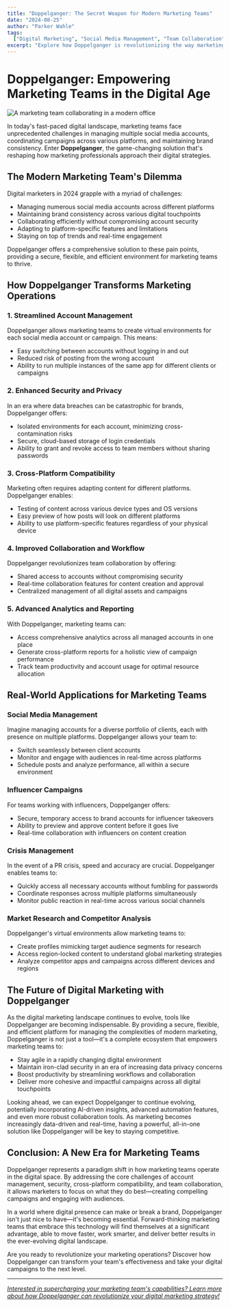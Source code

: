 ```yaml
---
title: "Doppelganger: The Secret Weapon for Modern Marketing Teams"
date: "2024-08-25"
author: "Parker Wahle"
tags:
  ["Digital Marketing", "Social Media Management", "Team Collaboration", "iOS"]
excerpt: "Explore how Doppelganger is revolutionizing the way marketing teams operate, offering unprecedented flexibility, security, and efficiency in managing multiple social media accounts and digital campaigns."
---
```


# Doppelganger: Empowering Marketing Teams in the Digital Age

![A marketing team collaborating in a modern office](/api/placeholder/800/400 "Stock photo query: marketing team collaboration")

In today's fast-paced digital landscape, marketing teams face unprecedented challenges in managing multiple social media accounts, coordinating campaigns across various platforms, and maintaining brand consistency. Enter **Doppelganger**, the game-changing solution that's reshaping how marketing professionals approach their digital strategies.

## The Modern Marketing Team's Dilemma

Digital marketers in 2024 grapple with a myriad of challenges:

- Managing numerous social media accounts across different platforms
- Maintaining brand consistency across various digital touchpoints
- Collaborating efficiently without compromising account security
- Adapting to platform-specific features and limitations
- Staying on top of trends and real-time engagement

Doppelganger offers a comprehensive solution to these pain points, providing a secure, flexible, and efficient environment for marketing teams to thrive.

## How Doppelganger Transforms Marketing Operations

### 1. Streamlined Account Management

Doppelganger allows marketing teams to create virtual environments for each social media account or campaign. This means:

- Easy switching between accounts without logging in and out
- Reduced risk of posting from the wrong account
- Ability to run multiple instances of the same app for different clients or campaigns

### 2. Enhanced Security and Privacy

In an era where data breaches can be catastrophic for brands, Doppelganger offers:

- Isolated environments for each account, minimizing cross-contamination risks
- Secure, cloud-based storage of login credentials
- Ability to grant and revoke access to team members without sharing passwords

### 3. Cross-Platform Compatibility

Marketing often requires adapting content for different platforms. Doppelganger enables:

- Testing of content across various device types and OS versions
- Easy preview of how posts will look on different platforms
- Ability to use platform-specific features regardless of your physical device

### 4. Improved Collaboration and Workflow

Doppelganger revolutionizes team collaboration by offering:

- Shared access to accounts without compromising security
- Real-time collaboration features for content creation and approval
- Centralized management of all digital assets and campaigns

### 5. Advanced Analytics and Reporting

With Doppelganger, marketing teams can:

- Access comprehensive analytics across all managed accounts in one place
- Generate cross-platform reports for a holistic view of campaign performance
- Track team productivity and account usage for optimal resource allocation

## Real-World Applications for Marketing Teams

### Social Media Management

Imagine managing accounts for a diverse portfolio of clients, each with presence on multiple platforms. Doppelganger allows your team to:

- Switch seamlessly between client accounts
- Monitor and engage with audiences in real-time across platforms
- Schedule posts and analyze performance, all within a secure environment

### Influencer Campaigns

For teams working with influencers, Doppelganger offers:

- Secure, temporary access to brand accounts for influencer takeovers
- Ability to preview and approve content before it goes live
- Real-time collaboration with influencers on content creation

### Crisis Management

In the event of a PR crisis, speed and accuracy are crucial. Doppelganger enables teams to:

- Quickly access all necessary accounts without fumbling for passwords
- Coordinate responses across multiple platforms simultaneously
- Monitor public reaction in real-time across various social channels

### Market Research and Competitor Analysis

Doppelganger's virtual environments allow marketing teams to:

- Create profiles mimicking target audience segments for research
- Access region-locked content to understand global marketing strategies
- Analyze competitor apps and campaigns across different devices and regions

## The Future of Digital Marketing with Doppelganger

As the digital marketing landscape continues to evolve, tools like Doppelganger are becoming indispensable. By providing a secure, flexible, and efficient platform for managing the complexities of modern marketing, Doppelganger is not just a tool—it's a complete ecosystem that empowers marketing teams to:

- Stay agile in a rapidly changing digital environment
- Maintain iron-clad security in an era of increasing data privacy concerns
- Boost productivity by streamlining workflows and collaboration
- Deliver more cohesive and impactful campaigns across all digital touchpoints

Looking ahead, we can expect Doppelganger to continue evolving, potentially incorporating AI-driven insights, advanced automation features, and even more robust collaboration tools. As marketing becomes increasingly data-driven and real-time, having a powerful, all-in-one solution like Doppelganger will be key to staying competitive.

## Conclusion: A New Era for Marketing Teams

Doppelganger represents a paradigm shift in how marketing teams operate in the digital space. By addressing the core challenges of account management, security, cross-platform compatibility, and team collaboration, it allows marketers to focus on what they do best—creating compelling campaigns and engaging with audiences.

In a world where digital presence can make or break a brand, Doppelganger isn't just nice to have—it's becoming essential. Forward-thinking marketing teams that embrace this technology will find themselves at a significant advantage, able to move faster, work smarter, and deliver better results in the ever-evolving digital landscape.

Are you ready to revolutionize your marketing operations? Discover how Doppelganger can transform your team's effectiveness and take your digital campaigns to the next level.

---

[_Interested in supercharging your marketing team's capabilities? Learn more about how Doppelganger can revolutionize your digital marketing strategy!_](/)
